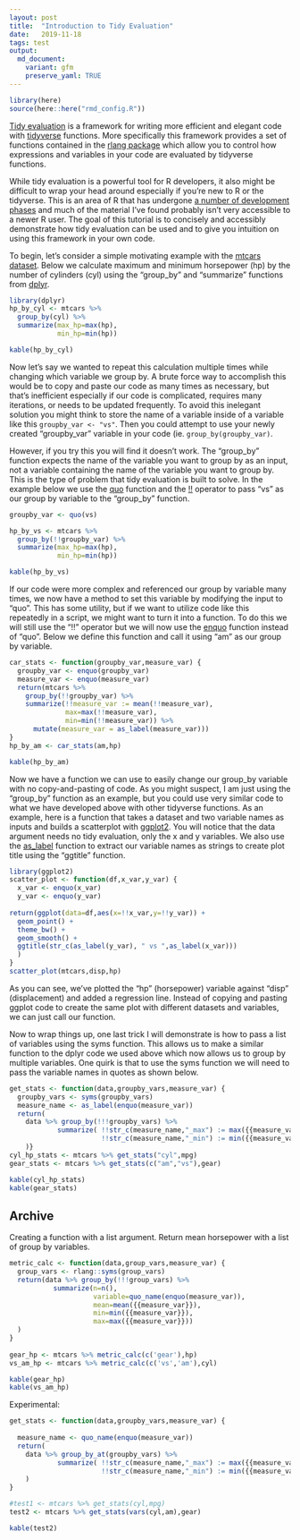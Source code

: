 ```yaml
---
layout: post
title:  "Introduction to Tidy Evaluation"
date:   2019-11-18
tags: test
output: 
  md_document:
    variant: gfm
    preserve_yaml: TRUE
---
```


```r
library(here)
source(here::here("rmd_config.R"))
```

[Tidy evaluation](https://tidyeval.tidyverse.org/) is a framework for writing more efficient and elegant code with [tidyverse](https://www.tidyverse.org/) functions. More specifically this framework provides a set of functions contained in the [rlang package](https://rlang.r-lib.org/) which allow you to control how expressions and variables in your code are evaluated by tidyverse functions.

While tidy evaluation is a powerful tool for R developers, it also might be difficult to wrap your head around especially if you're new to R or the tidyverse. This is an area of R that has undergone [a number of development phases](https://rlang.r-lib.org/reference/lifecycle.html) and much of the material I've found probably isn't very accessible to a newer R user. The goal of this tutorial is to concisely and accessibly demonstrate how tidy evaluation can be used and to give you intuition on using this framework in your own code.

To begin, let's consider a simple motivating example with the [mtcars dataset](https://stat.ethz.ch/R-manual/R-devel/library/datasets/html/mtcars.html). Below we calculate maximum and minimum horsepower (hp) by the number of cylinders (cyl) using the "group_by" and "summarize" functions from [dplyr](https://dplyr.tidyverse.org/).

```r
library(dplyr)
hp_by_cyl <- mtcars %>% 
  group_by(cyl) %>%
  summarize(max_hp=max(hp),
            min_hp=min(hp))
```

```r
kable(hp_by_cyl)
```

Now let's say we wanted to repeat this calculation multiple times while changing which variable we group by. A brute force way to accomplish this would be to copy and paste our code as many times as necessary, but that's inefficient especially if our code is complicated, requires many iterations, or needs to be updated frequently. To avoid this inelegant solution you might think to store the name of a variable inside of a variable like this `groupby_var <- "vs"`. Then you could attempt to use your newly created "groupby_var" variable in your code (ie. `group_by(groupby_var)`.

However, if you try this you will find it doesn't work. The "group_by" function expects the name of the variable you want to group by as an input, not a variable containing the name of the variable you want to group by. This is the type of problem that tidy evaluation is built to solve. In the example below we use the [quo](https://rlang.r-lib.org/reference/quotation.html) function and the [!!](https://rlang.r-lib.org/reference/nse-force.html) operator to pass "vs" as our group by variable to the "group_by" function.

```r
groupby_var <- quo(vs)

hp_by_vs <- mtcars %>% 
  group_by(!!groupby_var) %>%
  summarize(max_hp=max(hp),
            min_hp=min(hp))
```

```r
kable(hp_by_vs)
```

If our code were more complex and referenced our group by variable many times, we now have a method to set this variable by modifying the input to "quo". This has some utility, but if we want to utilize code like this repeatedly in a script, we might want to turn it into a function. To do this we will still use the "!!" operator but we will now use the [enquo](https://rlang.r-lib.org/reference/nse-defuse.html) function instead of "quo". Below we define this function and call it using "am" as our group by variable.

```r
car_stats <- function(groupby_var,measure_var) {
  groupby_var <- enquo(groupby_var)
  measure_var <- enquo(measure_var)
  return(mtcars %>% 
    group_by(!!groupby_var) %>%
    summarize(!!measure_var := mean(!!measure_var),
              max=max(!!measure_var),
              min=min(!!measure_var)) %>%
      mutate(measure_var = as_label(measure_var)))
}
hp_by_am <- car_stats(am,hp)
```

```r
kable(hp_by_am)
```

Now we have a function we can use to easily change our group_by variable with no copy-and-pasting of code. As you might suspect, I am just using the "group_by" function as an example, but you could use very similar code to what we have developed above with other tidyverse functions. As an example, here is a function that takes a dataset and two variable names as inputs and builds a scatterplot with [ggplot2](https://ggplot2.tidyverse.org/). You will notice that the data argument needs no tidy evaluation, only the x and y variables. We also use the [as_label](https://rlang.r-lib.org/reference/as_label.html) function to extract our variable names as strings to create plot title using the "ggtitle" function. 

```r
library(ggplot2)
scatter_plot <- function(df,x_var,y_var) {
  x_var <- enquo(x_var)
  y_var <- enquo(y_var)
  
return(ggplot(data=df,aes(x=!!x_var,y=!!y_var)) + 
  geom_point() + 
  theme_bw() +
  geom_smooth() +
  ggtitle(str_c(as_label(y_var), " vs ",as_label(x_var)))
  )
}
scatter_plot(mtcars,disp,hp)
```

As you can see, we've plotted the "hp" (horsepower) variable against "disp" (displacement) and added a regression line. Instead of copying and pasting ggplot code to create the same plot with different datasets and variables, we can just call our function. 

Now to wrap things up, one last trick I will demonstrate is how to pass a list of variables using the syms function. This allows us to make a similar function to the dplyr code we used above which now allows us to group by multiple variables. One quirk is that to use the syms function we will need to pass the variable names in quotes as shown below. 

```r
get_stats <- function(data,groupby_vars,measure_var) {
  groupby_vars <- syms(groupby_vars)
  measure_name <- as_label(enquo(measure_var))
  return( 
    data %>% group_by(!!!groupby_vars) %>%
            summarize( !!str_c(measure_name,"_max") := max({{measure_var}}),
                       !!str_c(measure_name,"_min") := min({{measure_var}}))
    )}
cyl_hp_stats <- mtcars %>% get_stats("cyl",mpg)
gear_stats <- mtcars %>% get_stats(c("am","vs"),gear)
```


```r
kable(cyl_hp_stats)
kable(gear_stats)
```


## Archive



Creating a function with a list argument. Return mean horsepower with a list of group by variables.

```r
metric_calc <- function(data,group_vars,measure_var) {
  group_vars <- rlang::syms(group_vars)
  return(data %>% group_by(!!!group_vars) %>%
           summarize(n=n(),
                     variable=quo_name(enquo(measure_var)),
                     mean=mean({{measure_var}}),
                     min=min({{measure_var}}),
                     max=max({{measure_var}}))
  )
}
 
gear_hp <- mtcars %>% metric_calc(c('gear'),hp) 
vs_am_hp <- mtcars %>% metric_calc(c('vs','am'),cyl) 
```

```r
kable(gear_hp)
kable(vs_am_hp)
```


Experimental:

```r
get_stats <- function(data,groupby_vars,measure_var) {
  
  measure_name <- quo_name(enquo(measure_var))
  return( 
    data %>% group_by_at(groupby_vars) %>%
            summarize( !!str_c(measure_name,"_max") := max({{measure_var}}),
                       !!str_c(measure_name,"_min") := min({{measure_var}})) 
    )
}

#test1 <- mtcars %>% get_stats(cyl,mpg)
test2 <- mtcars %>% get_stats(vars(cyl,am),gear)
```

```r
kable(test2)
```

